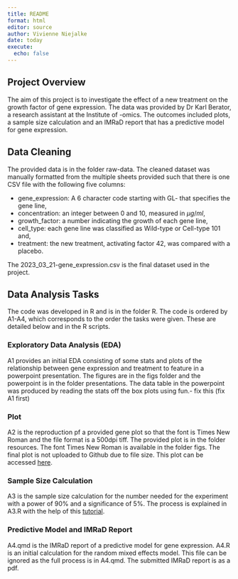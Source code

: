 ```yaml
---
title: README
format: html
editor: source
author: Vivienne Niejalke
date: today
execute: 
  echo: false
---
```


## Project Overview
The aim of this project is to investigate the effect of a new treatment on the growth factor of gene expression. The data was provided by Dr Karl Berator, a research assistant at the Institute of -omics. The outcomes included plots, a sample size calculation and an IMRaD report that has a predictive model for gene expression.

## Data Cleaning
The provided data is in the folder raw-data. The cleaned dataset was manually formatted from the multiple sheets provided such that there is one CSV file with the following five columns:

- gene_expression: A 6 character code starting with GL- that specifies the gene line, 
- concentration: an integer between 0 and 10, measured in $\mu g/ml$,
- growth_factor: a number indicating the growth of each gene line,
- cell_type: each gene line was classified as Wild-type or Cell-type 101 and,
- treatment: the new treatment, activating factor 42, was compared with a placebo.

The 2023_03_21-gene_expression.csv is the final dataset used in the project.

## Data Analysis Tasks
The code was developed in R and is in the folder R.
The code is ordered by A1-A4, which corresponds to the order the tasks were given. These are detailed below and in the R scripts.

### Exploratory Data Analysis (EDA)

A1 provides an initial EDA consisting of some stats and plots of the relationship between gene expression and treatment to feature in a powerpoint presentation. The figures are in the figs folder and the powerpoint is in the folder presentations. The data table in the powerpoint was produced by reading the stats off the box plots using fun.- fix this (fix A1 first)

### Plot 

A2 is the reproduction pf a provided gene plot so that the font is Times New Roman and the file format is a 500dpi tiff. The provided plot is in the folder resources. The font Times New Roman is available in the folder figs. The final plot is not uploaded to Github due to file size. This plot can be accessed [here](https://drive.google.com/file/d/1kPGf-NA2w1EzNAIo1YzWQnGgZrNmteIz/view?usp=sharing).

### Sample Size Calculation

A3 is the sample size calculation for the number needed for the experiment with a power of 90% and a significance of 5%. The process is explained in A3.R with the help of this [tutorial](https://data-se.netlify.app/2018/07/24/power-calculation-for-the-general-linear-model/).

### Predictive Model and IMRaD Report

A4.qmd is the IMRaD report of a predictive model for gene expression. A4.R is an initial calculation for the random mixed effects model. This file can be ignored as the full process is in A4.qmd. The submitted IMRaD report is as a pdf.
